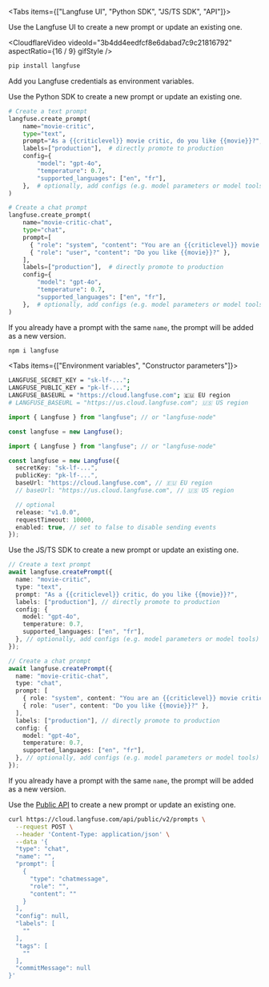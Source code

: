 <Tabs items={["Langfuse UI", "Python SDK", "JS/TS SDK", "API"]}>
<Tab>

Use the Langfuse UI to create a new prompt or update an existing one.

<CloudflareVideo
  videoId="3b4dd4eedfcf8e6dabad7c9c21816792"
  aspectRatio={16 / 9}
  gifStyle
/>

</Tab>
<Tab>


```bash
pip install langfuse
```

Add you Langfuse credentials as environment variables.

<Env />

Use the Python SDK to create a new prompt or update an existing one.

```python
# Create a text prompt
langfuse.create_prompt(
    name="movie-critic",
    type="text",
    prompt="As a {{criticlevel}} movie critic, do you like {{movie}}?",
    labels=["production"],  # directly promote to production
    config={
        "model": "gpt-4o",
        "temperature": 0.7,
        "supported_languages": ["en", "fr"],
    },  # optionally, add configs (e.g. model parameters or model tools) or tags
)

# Create a chat prompt
langfuse.create_prompt(
    name="movie-critic-chat",
    type="chat",
    prompt=[
      { "role": "system", "content": "You are an {{criticlevel}} movie critic" },
      { "role": "user", "content": "Do you like {{movie}}?" },
    ],
    labels=["production"],  # directly promote to production
    config={
        "model": "gpt-4o",
        "temperature": 0.7,
        "supported_languages": ["en", "fr"],
    },  # optionally, add configs (e.g. model parameters or model tools) or tags
)
```

If you already have a prompt with the same `name`, the prompt will be added as a new version.

</Tab>

<Tab>

```bash
npm i langfuse
```
<Tabs items={["Environment variables", "Constructor parameters"]}>
<Tab>

```bash filename=".env"
LANGFUSE_SECRET_KEY = "sk-lf-...";
LANGFUSE_PUBLIC_KEY = "pk-lf-...";
LANGFUSE_BASEURL = "https://cloud.langfuse.com"; 🇪🇺 EU region
# LANGFUSE_BASEURL = "https://us.cloud.langfuse.com"; 🇺🇸 US region
```

```ts
import { Langfuse } from "langfuse"; // or "langfuse-node"

const langfuse = new Langfuse();
```

</Tab>
<Tab>

```ts
import { Langfuse } from "langfuse"; // or "langfuse-node"

const langfuse = new Langfuse({
  secretKey: "sk-lf-...",
  publicKey: "pk-lf-...",
  baseUrl: "https://cloud.langfuse.com", // 🇪🇺 EU region
  // baseUrl: "https://us.cloud.langfuse.com", // 🇺🇸 US region

  // optional
  release: "v1.0.0",
  requestTimeout: 10000,
  enabled: true, // set to false to disable sending events
});
```

</Tab>
</Tabs>

Use the JS/TS SDK to create a new prompt or update an existing one.

```ts
// Create a text prompt
await langfuse.createPrompt({
  name: "movie-critic",
  type: "text",
  prompt: "As a {{criticlevel}} critic, do you like {{movie}}?",
  labels: ["production"], // directly promote to production
  config: {
    model: "gpt-4o",
    temperature: 0.7,
    supported_languages: ["en", "fr"],
  }, // optionally, add configs (e.g. model parameters or model tools) or tags
});

// Create a chat prompt
await langfuse.createPrompt({
  name: "movie-critic-chat",
  type: "chat",
  prompt: [
    { role: "system", content: "You are an {{criticlevel}} movie critic" },
    { role: "user", content: "Do you like {{movie}}?" },
  ],
  labels: ["production"], // directly promote to production
  config: {
    model: "gpt-4o",
    temperature: 0.7,
    supported_languages: ["en", "fr"],
  }, // optionally, add configs (e.g. model parameters or model tools) or tags
});
```

If you already have a prompt with the same `name`, the prompt will be added as a new version.

</Tab>

<Tab>

Use the [Public API](https://api.reference.langfuse.com/#tag/prompts/post/api/public/v2/prompts) to create a new prompt or update an existing one.

```bash
curl https://cloud.langfuse.com/api/public/v2/prompts \
  --request POST \
  --header 'Content-Type: application/json' \
  --data '{
  "type": "chat",
  "name": "",
  "prompt": [
    {
      "type": "chatmessage",
      "role": "",
      "content": ""
    }
  ],
  "config": null,
  "labels": [
    ""
  ],
  "tags": [
    ""
  ],
  "commitMessage": null
}'

```

<Cards num={1}>
  <Card
    title="API Reference"
    href="https://api.reference.langfuse.com/#tag/prompts/post/api/public/v2/prompts"
    arrow
  />
</Cards>


</Tab>

</Tabs>
